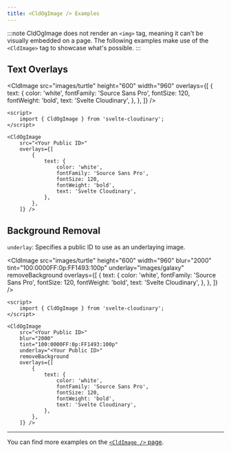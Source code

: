 ```yaml
---
title: <CldOgImage /> Examples
---
```



:::note
CldOgImage does not render an `<img>` tag, meaning it can't be visually embedded on a page. The following examples make use of the `<CldImage>` tag to showcase what's possible.
:::

## Text Overlays

<CldImage
	src="images/turtle"
	height="600"
	width="960"
	overlays={[
		{
			text: {
				color: 'white',
				fontFamily: 'Source Sans Pro',
				fontSize: 120,
				fontWeight: 'bold',
				text: 'Svelte Cloudinary',
			},
		},
	]}
/>

```svelte {7-17}
<script>
	import { CldOgImage } from 'svelte-cloudinary';
</script>

<CldOgImage
	src="<Your Public ID>"
	overlays={[
		{
			text: {
				color: 'white',
				fontFamily: 'Source Sans Pro',
				fontSize: 120,
				fontWeight: 'bold',
				text: 'Svelte Cloudinary',
			},
		},
	]} />
```

## Background Removal

`underlay`: Specifies a public ID to use as an underlaying image.

<CldImage
	src="images/turtle"
	height="600"
	width="960"
	blur="2000"
	tint="100:0000FF:0p:FF1493:100p"
	underlay="images/galaxy"
	removeBackground
	overlays={[
		{
			text: {
				color: 'white',
				fontFamily: 'Source Sans Pro',
				fontSize: 120,
				fontWeight: 'bold',
				text: 'Svelte Cloudinary',
			},
		},
	]}
/>

```svelte {9-10}
<script>
	import { CldOgImage } from 'svelte-cloudinary';
</script>

<CldOgImage
	src="<Your Public ID>"
	blur="2000"
	tint="100:0000FF:0p:FF1493:100p"
	underlay="<Your Public ID>"
	removeBackground
	overlays={[
		{
			text: {
				color: 'white',
				fontFamily: 'Source Sans Pro',
				fontSize: 120,
				fontWeight: 'bold',
				text: 'Svelte Cloudinary',
			},
		},
	]} />
```

---

You can find more examples on the [`<CldImage />` page](/components/image/examples).
